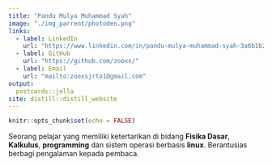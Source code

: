 ```yaml
---
title: "Pandu Mulya Muhammad Syah"
image: "./img_parrent/photoden.png"
links:
  - label: LinkedIn
    url: "https://www.linkedin.com/in/pandu-mulya-muhammad-syah-3a6b1b22b/"
  - label: GitHub
    url: "https://github.com/zooxs/"
  - label: Email
    url: "mailto:zooxsjrto1@gmail.com"
output:
  postcards::jolla
site: distill::distill_website
---
```


```r
knitr::opts_chunk$set(echo = FALSE)
```

Seorang pelajar yang memiliki ketertarikan di bidang **Fisika Dasar**, **Kalkulus**, **programming** dan sistem operasi berbasis **linux**. Berantusias berbagi pengalaman kepada pembaca.
